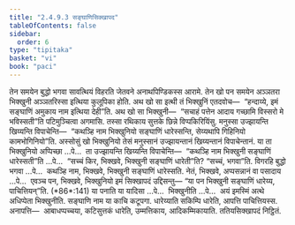 ```yaml
---
title: "2.4.9.3 सङ्घाणिसिक्खापद"
tableOfContents: false
sidebar:
  order: 6
type: "tipitaka"
basket: "vi"
book: "paci"
---
```



<DynamicBreadcrumb />

<Division number="1190" book="paci">

<Paragraph number="3454" book="paci">
तेन समयेन बुद्धो भगवा सावत्थियं विहरति जेतवने अनाथपिण्डिकस्स आरामे. तेन खो पन समयेन अञ्ञतरा भिक्खुनी अञ्ञतरिस्सा इत्थिया कुलूपिका होति. अथ खो सा इत्थी तं भिक्खुनिं एतदवोच—  “हन्दाय्ये, इमं सङ्घाणिं अमुकाय नाम इत्थिया देही”ति. अथ खो सा भिक्खुनी—  “सचाहं पत्तेन आदाय गच्छामि विस्सरो मे भविस्सती”ति पटिमुञ्चित्वा अगमासि. तस्सा रथिकाय सुत्तके छिन्ने विप्पकिरियिंसु. मनुस्सा उज्झायन्ति खिय्यन्ति विपाचेन्ति—  “कथञ्हि नाम भिक्खुनियो सङ्घाणिं धारेस्सन्ति, सेय्यथापि गिहिनियो कामभोगिनियो”ति.
</Paragraph>

<Paragraph number="3455" book="paci">
अस्सोसुं खो भिक्खुनियो तेसं मनुस्सानं उज्झायन्तानं खिय्यन्तानं विपाचेन्तानं. या ता भिक्खुनियो अप्पिच्छा …पे…  ता उज्झायन्ति खिय्यन्ति विपाचेन्ति—  “कथञ्हि नाम भिक्खुनी सङ्घाणिं धारेस्सती”ति …पे…  “सच्चं किर, भिक्खवे, भिक्खुनी सङ्घाणिं धारेती”ति? “सच्चं, भगवा”ति. विगरहि बुद्धो भगवा …पे…  कथञ्हि नाम, भिक्खवे, भिक्खुनी सङ्घाणिं धारेस्सति. नेतं, भिक्खवे, अप्पसन्नानं वा पसादाय …पे…  एवञ्च पन, भिक्खवे, भिक्खुनियो इमं सिक्खापदं उद्दिसन्तु—
</Paragraph>

</Division>
<Division number="1191" book="paci">

<Paragraph number="3456" book="paci">
<Emphasis>“या पन भिक्खुनी सङ्घाणिं धारेय्य, पाचित्तियन्”</Emphasis>ति. (*86*:<Emphasis>141</Emphasis>)
</Paragraph>

</Division>
<Division number="1192" book="paci">

<Paragraph number="3457" book="paci">
<Emphasis>या पना</Emphasis>ति या यादिसा …पे…  <Emphasis>भिक्खुनी</Emphasis>ति …पे…  अयं इमस्मिं अत्थे अधिप्पेता भिक्खुनीति.
</Paragraph>

<Paragraph number="3458" book="paci">
<Emphasis>सङ्घाणि</Emphasis> नाम या काचि कटूपगा.
</Paragraph>

<Paragraph number="3459" book="paci">
<Emphasis>धारेय्या</Emphasis>ति सकिम्पि धारेति, आपत्ति पाचित्तियस्स.
</Paragraph>

</Division>
<Division number="1193" book="paci">

<Paragraph number="3460" book="paci">
अनापत्ति—  आबाधप्पच्चया, कटिसुत्तकं धारेति, उम्मत्तिकाय, आदिकम्मिकायाति.

</Paragraph>
</Division>

<Paragraph number="3461" type="center" book="paci">
ततियसिक्खापदं निट्ठितं.
</Paragraph>